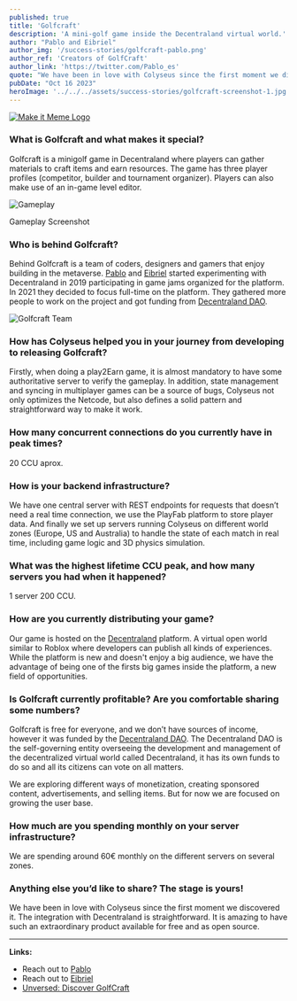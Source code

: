 ```yaml
---
published: true
title: 'Golfcraft'
description: 'A mini-golf game inside the Decentraland virtual world.'
author: "Pablo and Eibriel"
author_img: '/success-stories/golfcraft-pablo.png'
author_ref: 'Creators of GolfCraft'
author_link: 'https://twitter.com/Pablo_es'
quote: "We have been in love with Colyseus since the first moment we discovered it. It is amazing to have such an extraordinary product available for free and as open source."
pubDate: "Oct 16 2023"
heroImage: '../../../assets/success-stories/golfcraft-screenshot-1.jpg'
---
```


<a href="https://golfcraftgame.com/">
  <Image class="rounded inline-block mx-auto w-1/2 float-right lg:w-1/4 ml-8" src={logoImage} alt="Make it Meme Logo" />
</a>

### What is **Golfcraft** and what makes it special?

Golfcraft is a minigolf game in Decentraland where players can gather materials to craft items and earn resources. The game has three player profiles (competitor, builder and tournament organizer). Players can also make use of an in-game level editor.

<div class="mx-auto mt-6 mb-12 w-sm w-full lg:w-2/3 text-center text-gray-600 ">
  <Image class="rounded" src={screenshot3} alt="Gameplay" />
  <p class="text-sm p-3 italic">Gameplay Screenshot</p>
</div>

### Who is behind **Golfcraft**?

Behind Golfcraft is a team of coders, designers and gamers that enjoy building in the metaverse. <a href="https://twitter.com/Pablo_es">Pablo</a> and <a href="https://twitter.com/Eibrielbot">Eibriel</a> started experimenting with Decentraland in 2019 participating in game jams organized for the platform. In 2021 they decided to focus full-time on the platform. They gathered more people to work on the project and got funding from <a href="https://governance.decentraland.org/proposal/?id=f7459b10-46e2-11ec-be0c-afec86cba5e5">Decentraland DAO</a>.

<Image src={teamImage} alt="Golfcraft Team" />


### How has Colyseus helped you in your journey from developing to releasing **Golfcraft**?

Firstly, when doing a play2Earn game, it is almost mandatory to have some authoritative server to verify the gameplay. In addition, state management and syncing in multiplayer games can be a source of bugs, Colyseus not only optimizes the Netcode, but also defines a solid pattern and straightforward way to make it work.

### How many concurrent connections do you currently have in peak times?

20 CCU aprox.

### How is your backend infrastructure?

We have one central server with REST endpoints for requests that doesn’t need a real time connection, we use the PlayFab platform to store player data. And finally we set up servers running Colyseus on different world zones (Europe, US and Australia) to handle the state of each match in real time, including game logic and 3D physics simulation.

### What was the highest lifetime CCU peak, and how many servers you had when it happened?

1 server 200 CCU.

### How are you currently distributing your game?

Our game is hosted on the <a href="https://decentraland.org/">Decentraland</a> platform. A virtual open world similar to Roblox where developers can publish all kinds of experiences. While the platform is new and doesn't enjoy a big audience, we have the advantage of being one of the firsts big games inside the platform, a new field of opportunities.

### Is **Golfcraft** currently profitable? Are you comfortable sharing some numbers?

Golfcraft is free for everyone, and we don’t have sources of income, however it was funded by the <a href="https://governance.decentraland.org/proposal/?id=f7459b10-46e2-11ec-be0c-afec86cba5e5">Decentraland DAO</a>. The Decentraland DAO is the self-governing entity overseeing the development and management of the decentralized virtual world called Decentraland, it has its own funds to do so and all its citizens can vote on all matters.

We are exploring different ways of monetization, creating sponsored content, advertisements, and selling items. But for now we are focused on growing the user base.

### How much are you spending monthly on your server infrastructure?

We are spending around 60€ monthly on the different servers on several zones.

### Anything else you’d like to share? The stage is yours!

We have been in love with Colyseus since the first moment we discovered it. The integration with Decentraland is straightforward. It is amazing to have such an extraordinary product available for free and as open source.

---

**Links:**

- Reach out to [Pablo](https://twitter.com/Pablo_es)
- Reach out to [Eibriel](https://twitter.com/Eibrielbot)
- [Unversed: Discover GolfCraft](https://unve.rs/readGolfCraft)
